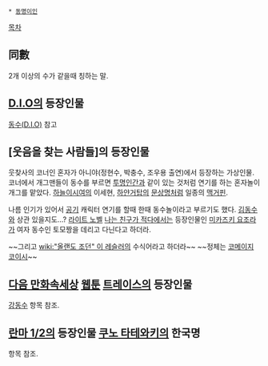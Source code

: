  * [[동명이인]]

[[목차]]
== 同數 ==
2개 이상의 수가 같을때 칭하는 말.

== [[D.I.O]]의 등장인물 ==
[[동수(D.I.O)]] 참고

== [웃음을 찾는 사람들]의 등장인물 ==
웃찾사의 코너인 혼자가 아니야(정현수, 박충수, 조우용 출연)에서 등장하는 가상인물. 코너에서 개그맨들이 동수를 부르면 [[투명인간]]과 같이 있는 것처럼 연기를 하는 혼자놀이 개그를 맡았다. [[하늘이시여]]의 이세현, [[하얀거탑]]의 [[문상명]]처럼 일종의 [[맥거핀]].

나름 인기가 있어서 [[공기]] 캐릭터 연기를 할때 한때 동수놀이라고 부르기도 했다. [[김동수]]와 상관 있을지도…? [[라이트 노벨]] [[나는 친구가 적다]]에서는 등장인물인 [[미카즈키 요조라]]가 여자 동수인 토모짱을 데리고 다닌다고 하더라.

~~그리고 [[wiki:"올랜도 조던" 이 레슬러]]의 수식어라고 하더라~~ ~~정체는 [[코메이지 코이시]]~~

== [[다음 만화속세상]] [[웹툰]] [[트레이스(웹툰)|트레이스]]의 등장인물 ==
[[강동수]] 항목 참조.

== [[란마 1/2]]의 등장인물 [[쿠노 타테와키]]의 한국명 ==
항목 참조.
